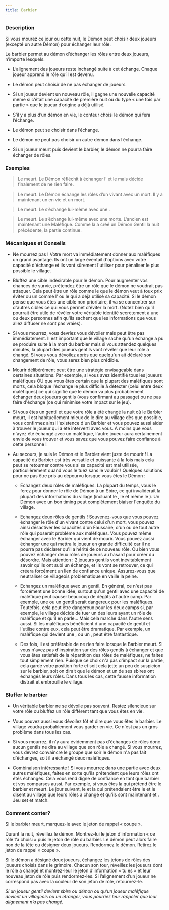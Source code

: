 ```yaml
---
title: Barbier
---
```



<Role BARBIER header />

### Description

Si vous mourez ce jour ou cette nuit, le Démon peut choisir deux joueurs (excepté un autre Démon) pour échanger leur rôle.

Le barbier permet au démon d’échanger les rôles entre deux joueurs, n’importe lesquels.

-   L’alignement des joueurs reste inchangé suite à cet échange. Chaque joueur apprend le rôle qu’il est devenu.

-   Le démon peut choisir de ne pas échanger de joueurs.

-   Si un joueur devient un nouveau rôle, il gagne une nouvelle capacité même si c’était une capacité de première nuit ou du type « une fois par partie » que le joueur d’origine a déjà utilisé.

-   S’il y a plus d’un démon en vie, le conteur choisi le démon qui fera l’échange.

-   Le démon peut se choisir dans l’échange.

-   Le démon ne peut pas choisir un autre démon dans l’échange.

-   Si un joueur meurt puis devient le barbier, le démon ne pourra faire échanger de rôles. 

### Exemples

> Le <Role BARBIER /> meurt. Le Démon réfléchit à échanger l’<Role HORLOGER /> et le <Role JONGLEUR /> mais décide finalement de ne rien faire.

> Le <Role BARBIER /> meurt. Le Démon échange les rôles d’un <Role ORACLE /> vivant avec un <Role BARBIER /> mort. Il y a maintenant un <Role BARBIER /> en vie et un <Role ORACLE /> mort.

> Le <Role BARBIER /> meurt. Le <Role VORTOX /> s’échange lui-même avec une <Role SORCIERE />.

> Le <Role BARBIER /> meurt. Le <Role VIGORMORTIS /> s’échange lui-même avec une <Role DULCINEE /> morte. L’ancien <Role VIGORMORTIS /> est maintenant une <Role DULCINEE /> Maléfique. Comme la <Role VIEILLE_CHOUETTE /> a créé un Démon Gentil la nuit précédente, la partie continue.

### Mécaniques et Conseils

- Ne mourrez pas ! Votre mort va immédiatement donner aux maléfiques un grand avantage. Ils ont un large éventail d'options avec votre capacité d'échange et ils vont sûrement l'utiliser pour pénaliser le plus possible le village. 

- Bluffez une cible indésirable pour le démon. Pour augmenter vos chances de survie, prétendez être un rôle que le démon ne voudrait pas attaquer. Cela peut être un rôle comme le <Role SAGE /> que le démon veut à toux prix éviter ou un comme l'<Role ARTISTE /> ou le <Role JONGLEUR /> qui a déjà utilisé sa capacité. Si le démon pense que vous êtes une cible non prioritaire, il va se concentrer sur d'autres cibles ce qui vous permet d'éviter la mort. (Notez bien qu'il pourrait être utile de révéler votre véritable identité secrètement à une ou deux personnes afin qu'ils sachent que les informations que vous allez diffuser ne sont pas vraies). 

- Si vous mourrez, vous devriez vous dévoiler mais peut être pas immédiatement. Il est important que le village sache qu'un échange a pu se produire suite à la mort du barbier mais si vous attendez quelques minutes, la plupart des joueurs gentils  vont révéler que leur rôle a changé. Si vous vous dévoilez après que quelqu'un ait déclaré son changement de rôle, vous serez bien plus crédible. 

- Mourir délibérément peut être une stratégie envisageable dans certaines situations. Par exemple, si vous avez identifié tous les joueurs maléfiques OU que vous êtes certain que la plupart des maléfiques sont morts, cela bloque l'échange le plus difficile à détecter (celui entre deux maléfiques) ce qui signifie que le démon va plus probablement échanger deux joueurs gentils (vous confirmant au passage) ou ne pas faire d'échange (ce qui minimise votre impact sur le jeu).

- Si vous êtes un gentil et que votre rôle a été changé la nuit où le Barbier meurt, il est habituellement mieux de le dire au village dès que possible, vous confirmez ainsi l'existence d'un Barbier et vous pouvez aussi aider à trouver le joueur qui a été interverti avec vous. A moins que vous n'ayez été échangé avec un maléfique, l'autre joueur aura certainement envie de vous trouver et vous savez que vous pouvez faire confiance à cette personne ! 

- Au secours, je suis le Démon et le Barbier vient juste de mourir ! La capacité du Barbier est très versatile et puissante à la fois mais cela peut se retourner contre vous si sa capacité est mal utilisée, particulièrement quand vous le tuez sans le vouloir ! Quelques solutions pour ne pas être pris au dépourvu lorsque vous êtes le Démon : 

    - Echangez deux rôles de maléfiques. La plupart du temps, vous le ferez pour donner le rôle de Démon à un Sbire, ce qui invaliderait la plupart des informations du village (incluant le <Role FLEURISTE />, le <Role SAVANT /> et même le <Role REVEUR />). Un Démon avec un bon timing peut complètement biaiser l'enquête du village. 

    - Echangez deux rôles de gentils ! Souvenez-vous que vous pouvez échanger le rôle d'un vivant contre celui d'un mort, vous pouvez ainsi désactiver les capacités d'un Faussaire, d'un <Role SAGE /> ou de tout autre rôle qui poserait problème aux maléfiques. Vous pouvez même échanger avec le Barbier qui vient de mourir. Vous pouvez aussi échanger une <Role BETE_DE_FOIRE /> qui mettra le joueur en grande difficulté car il ne pourra pas déclarer qu'il a hérité de ce nouveau rôle. Ou bien vous pouvez échanger deux rôles de joueurs au hasard pour créer du désordre. Mais attention : 2 joueurs gentils vont inévitablement savoir qu'ils ont subi un échange, et ils vont se retrouver, ce qui créera forcément un lien de confiance unique. Assurez-vous que neutraliser ce villageois problématique en vaille la peine. 

    - Echangez un maléfique avec un gentil. En général, ce n'est pas forcément une bonne idée, surtout qu'un gentil avec une capacité de maléfique peut causer beaucoup de dégâts à l'autre camp. Par exemple, une <Role SORCIERE /> ou un <Role MANIPULATEUR /> gentil serait dangereux pour les maléfiques. Toutefois, cela peut être dangereux pour les deux camps si, par exemple, le village décide de tuer un des leurs ayant un rôle de maléfique et qu'il en parle... Mais cela marche dans l'autre sens aussi. Si les maléfiques bénéficient d'une capacité de gentil et l'utilise contre eux, cela peut être dramatique. Par exemple, un maléfique qui devient une <Role DULCINEE />, <Role FAUSSAIRE /> ou un <Role CHARMEUR_DE_SERPENT />, peut être fantastique.

    - Des fois, il est préférable de ne rien faire lorsque le Barbier meurt. Si vous n'avez pas d'inspiration sur des rôles gentils à échanger et que vous êtes satisfait de la répartition des rôles de maléfiques, ne faites tout simplement rien. Puisque ce choix n'a pas d'impact sur la partie, cela garde votre position forte et soit cela jette un peu de suspicion sur le barbier, soit on dirait que le démon et un de ses sbires ont échangés leurs rôles. Dans tous les cas, cette fausse information distrait et embrouille le village.

### Bluffer le barbier

- Un véritable barbier ne se dévoile pas souvent. Restez silencieux sur votre rôle ou bluffez un rôle différent tant que vous êtes en vie.

- Vous pouvez aussi vous dévoilez tôt et dire que vous êtes le barbier. Le village voudra probablement vous garder en vie. Ce n'est pas un gros problème dans tous les cas.

- Si vous mourrez, il n'y aura évidemment pas d'échanges de rôles donc aucun gentils ne dira au village que son rôle a changé. Si vous mourrez, vous devrez convaincre le groupe que soir le démon n'a pas fait d'échanges, soit il a échangé deux maléfiques.

- Combinaison intéressante ! Si vous mourrez dans une partie avec deux autres maléfiques, faites en sorte qu'ils prétendent que leurs rôles ont étés échangés. Cela vous rend digne de confiance en tant que barbier et vos comparses aussi. Par exemple, si vous êtes la <Role SORCIERE /> qui prétend être le barbier et meurt. Le jour suivant, le <Role VIGORMORTIS /> et la <Role VIEILLE_CHOUETTE /> qui prétendaient être le <Role REVEUR /> et le <Role SAGE /> disent au village que leurs rôles a changé et qu'ils sont maintenant <Role REVEUR /> et <Role SAGE />. Jeu set et match. 

### Comment conter?

Si le barbier meurt, marquez-le avec le jeton de rappel « coupe ».

Durant la nuit, réveillez le démon. Montrez-lui le jeton d’information « ce rôle t’a choisi » puis le jeton de rôle du barbier. Le démon peut alors faire non de la tête ou désigner deux joueurs. Rendormez le démon. Retirez le jeton de rappel « coupe ».

Si le démon a désigné deux joueurs, échangez les jetons de rôles des joueurs choisis dans le grimoire. Chacun son tour, réveillez les joueurs dont le rôle a changé et montrez-leur le jeton d’information « tu es » et leur nouveau jeton de rôle puis rendormez-les. Si l’alignement d’un joueur ne correspond pas avec la couleur de son jeton de rôle, retournez-le. 

_Si un joueur gentil devient sbire ou démon ou qu’un joueur maléfique devient un villageois ou un étranger, vous pourriez leur rappeler que leur alignement n’a pas changé._
